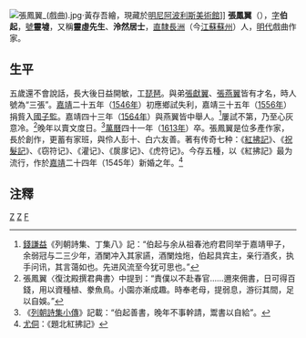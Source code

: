[[File:張鳳翼_(戲曲).jpg|thumb]]·黃存吾繪，現藏於[[明尼阿波利斯美術館|明尼阿波利斯美術館]]]]
'''張鳳翼'''（{{bd|1527年||1613年|catIdx=Z張}}），[[表字|字]]'''伯起'''，[[號|號]]'''靈墟'''，又稱'''靈虛先生'''、'''泠然居士'''，[[南直隸|直隸]][[長洲縣|長洲]]（今[[江蘇|江蘇]][[蘇州|蘇州]]）人，[[明代|明代]]戲曲作家。

==生平==
五歲還不會說話，長大後日益開敏，工[[琵琶|琵琶]]。與弟[[張獻翼|張獻翼]]、[[張燕翼|張燕翼]]皆有才名，時人號為“三張”。[[嘉靖|嘉靖]]二十五年（[[1546年|1546年]]）初應鄉試失利，嘉靖三十五年（[[1556年|1556年]]）捐貲入[[國子監|國子監]]。嘉靖四十三年（[[1564年|1564年]]）與燕翼皆中舉人。<ref>[[錢謙益|錢謙益]]《列朝詩集、丁集八》記：“伯起与余从祖春池府君同举于嘉靖甲子，余弱冠与二三少年，酒闌冲入其家讌，酒闌烛炧，伯起具宾主，亲行酒炙，执手问讯，其言蔼如也。先进风流至今犹可思也。”</ref>屢試不第，乃至心灰意冷。<ref>張鳳翼〈復沈殿撰君典書〉中提到：“責僕以不赴春官……邇來佣書，日可得百錢，用以資種植、豢魚鳥。小園亦漸成趣。時奉老母，提弱息，游衍其間，足以自娛。”</ref>晚年以賣文度日。<ref>《[[列朝詩集小傳|列朝詩集小傳]]》記載：“伯起善書，晚年不事幹請，鬻書以自給”。</ref>[[萬曆|萬曆]]四十一年（[[1613年|1613年]]）卒。張鳳翼是位多產作家，長於創作，更蓄有家班，與伶人彭十、白六友善。著有传奇七种：《[[紅拂記|紅拂記]]》、《[[祝髮記|祝髮記]]》、《窃符记》、《灌记》、《扊扅记》、《虎符记》。今存五種，以《紅拂記》最为流行，作於[[嘉靖|嘉靖]]二十四年（1545年）新婚之年。<ref>[[尤侗|尤侗]]：《題北紅拂記》</ref>

==注釋==
{{reflist}}

[[Category:明朝戲曲家|Z]]
[[Category:蘇州人|Z]]
[[Category:張姓|F]]